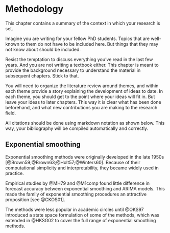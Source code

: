 # Methodology {#sec-methodology}

This chapter contains a summary of the context in which your research is set.

Imagine you are writing for your fellow PhD students. Topics that are well-known to them do not have to be included here. But things that they may not know about should be included.

Resist the temptation to discuss everything you've read in the last few years. And you are not writing a textbook either. This chapter is meant to provide the background necessary to understand the material in subsequent chapters. Stick to that.

You will need to organize the literature review around themes, and within each theme provide a story explaining the development of ideas to date. In each theme, you should get to the point where your ideas will fit in. But leave your ideas to later chapters. This way it is clear what has been done beforehand, and what new contributions you are making to the research field.

All citations should be done using markdown notation as shown below. This way, your bibliography will be compiled automatically and correctly.

## Exponential smoothing {#sec-expsmooth}

Exponential smoothing methods were originally developed in the late 1950s [@Brown59;@Brown63;@Holt57;@Winters60]. Because of their computational simplicity and interpretability, they became widely used in practice.

Empirical studies by @MH79 and @M1comp found little difference in forecast accuracy between exponential smoothing and ARIMA models. This made the family of exponential smoothing procedures an attractive proposition [see @CKOS01].

The methods were less popular in academic circles until @OKS97 introduced a state space formulation of some of the methods, which was extended in @HKSG02 to cover the full range of exponential smoothing methods.

